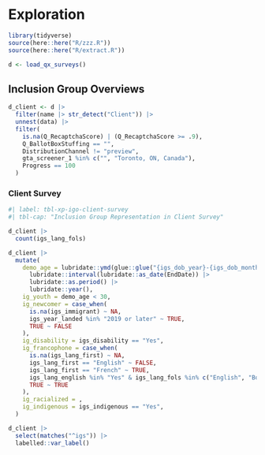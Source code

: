 # Exploration

```r
library(tidyverse)
source(here::here("R/zzz.R"))
source(here::here("R/extract.R"))

d <- load_qx_surveys()
```

## Inclusion Group Overviews

```r
d_client <- d |> 
  filter(name |> str_detect("Client")) |> 
  unnest(data) |> 
  filter(
    is.na(Q_RecaptchaScore) | (Q_RecaptchaScore >= .9), 
    Q_BallotBoxStuffing == "", 
    DistributionChannel != "preview", 
    gta_screener_1 %in% c("", "Toronto, ON, Canada"), 
    Progress == 100
  )
```

### Client Survey

```r
#| label: tbl-xp-igo-client-survey
#| tbl-cap: "Inclusion Group Representation in Client Survey"

d_client |> 
  count(igs_lang_fols)

d_client |> 
  mutate(
    demo_age = lubridate::ymd(glue::glue("{igs_dob_year}-{igs_dob_month}-15")) |> 
      lubridate::interval(lubridate::as_date(EndDate)) |> 
      lubridate::as.period() |> 
      lubridate::year(),
    ig_youth = demo_age < 30,
    ig_newcomer = case_when(
      is.na(igs_immigrant) ~ NA, 
      igs_year_landed %in% "2019 or later" ~ TRUE, 
      TRUE ~ FALSE
    ), 
    ig_disability = igs_disability == "Yes", 
    ig_francophone = case_when(
      is.na(igs_lang_first) ~ NA, 
      igs_lang_first == "English" ~ FALSE,
      igs_lang_first == "French" ~ TRUE,
      igs_lang_english %in% "Yes" & igs_lang_fols %in% c("English", "Both") ~ FALSE, 
      TRUE ~ TRUE
    ), 
    ig_racialized = , 
    ig_indigenous = igs_indigenous == "Yes", 
  ) 

d_client |> 
  select(matches("^igs")) |> 
  labelled::var_label()


```